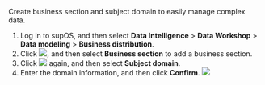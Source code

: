 Create business section and subject domain to easily manage complex data.

1. Log in to supOS, and then select **Data Intelligence** > **Data Workshop** > **Data modeling** > **Business distribution**.
2. Click ![](https://wordpressfreezonex.oss-accelerate.aliyuncs.com/supDAM/34.png), and then select **Business section** to add a business section.
3. Click ![](https://wordpressfreezonex.oss-accelerate.aliyuncs.com/supDAM/34.png) again, and then select **Subject domain**.
4. Enter the domain information, and then click **Confirm**.
![](https://wordpressfreezonex.oss-accelerate.aliyuncs.com/supDAM/35.png)

